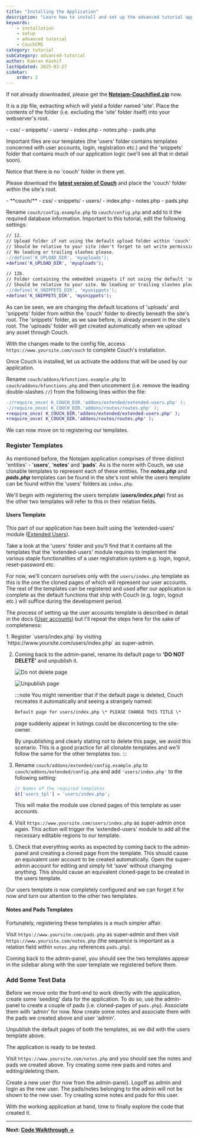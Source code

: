 ---
title: "Installing the Application"
description: "Learn how to install and set up the advanced tutorial application in CouchCMS, including database configuration and initial setup steps."
keywords:
    - installation
    - setup
    - advanced tutorial
    - CouchCMS
category: tutorial
subCategory: advanced-tutorial
author: Kamran Kashif
lastUpdated: 2025-03-27
sidebar:
    order: 2
---


If not already downloaded, please get the [**Notejam-Couchified.zip**](./Notejam-Couchified.zip) now.

It is a zip file, extracting which will yield a folder named 'site'. Place the contents of the folder (i.e. excluding the 'site' folder itself) into your webserver's root.

<FileTree>
- css/
- snippets/
- users/
- index.php
- notes.php
- pads.php
</FileTree>

Important files are our templates (the 'users' folder contains templates concerned with user accounts, login, registration etc.) and the 'snippets' folder that contains much of our application logic (we'll see all that in detail soon).

Notice that there is no 'couch' folder in there yet.

Please download the [**latest version of Couch**](https://www.couchcms.com/products/) and place the 'couch' folder within the site's root.

<FileTree>
- **couch/**
- css/
- snippets/
- users/
- index.php
- notes.php
- pads.php
</FileTree>

Rename `couch/config.example.php` to `couch/config.php` and add to it the required database information. Important to this tutorial, edit the following settings:

```diff lang="php" title="couch/config.php"
// 12.
// Upload folder if not using the default upload folder within 'couch'.
// Should be relative to your site (don't forget to set write permissions on it).
// No leading or trailing slashes please.
-//define('K_UPLOAD_DIR', 'myuploads');
+define('K_UPLOAD_DIR', 'myuploads');

// 12b.
// Folder containing the embedded snippets if not using the default 'snippets' folder within 'couch'.
// Should be relative to your site. No leading or trailing slashes please.
-//define('K_SNIPPETS_DIR', 'mysnippets');
+define('K_SNIPPETS_DIR', 'mysnippets');
```

As can be seen, we are changing the default locations of 'uploads' and 'snippets' folder from within the 'couch' folder to directly beneath the site's root. The 'snippets' folder, as we saw before, is already present in the site's root. The 'uploads' folder will get created automatically when we upload any asset through Couch.

With the changes made to the config file, access `https://www.yoursite.com/couch` to complete Couch's installation.

Once Couch is installed, let us activate the addons that will be used by our application.

Rename `couch/addons/kfunctions.example.php` to `couch/addons/kfunctions.php` and then uncomment (i.e. remove the leading double-slashes `//`) from the following lines within the file:

```diff lang="php" title="couch/addons/kfunctions.php"
-//require_once( K_COUCH_DIR.'addons/extended/extended-users.php' );
-//require_once( K_COUCH_DIR.'addons/routes/routes.php' );
+require_once( K_COUCH_DIR.'addons/extended/extended-users.php' );
+require_once( K_COUCH_DIR.'addons/routes/routes.php' );
```

We can now move on to registering our templates.

### Register Templates

As mentioned before, the Notejam application comprises of three distinct 'entities' - '**users**', '**notes**' and '**pads**'. As is the norm with Couch, we use clonable templates to represent each of these entities. The ***notes.php*** and ***pads.php*** templates can be found in the site's root while the users template can be found within the 'users' folders as `index.php`.

We'll begin with registering the users template (***users/index.php***) first as the other two templates will refer to this in their relation fields.

#### Users Template

This part of our application has been built using the 'extended-users' module ([Extended Users](https://github.com/trendoman/Midware/tree/main/concepts/Extended-Users#extended-users)).

Take a look at the 'users' folder and you'll find that it contains all the templates that the 'extended-users' module requires to implement the various staple functionalities of a user registration system e.g. login, logout, reset-password etc.

For now, we'll concern ourselves only with the `users/index.php` template as this is the one the cloned pages of which will represent our user accounts. The rest of the templates can be registered and used after our application is complete as the default functions that ship with Couch (e.g. login, logout etc.) will suffice during the development period.

The process of setting up the user accounts template is described in detail in the docs ([User accounts](https://github.com/trendoman/Midware/tree/main/concepts/Extended-Users#usersindexphp)) but I'll repeat the steps here for the sake of completeness:

<Steps>
1. Register `users/index.php` by visiting `https://www.yoursite.com/users/index.php` as super-admin.

2. Coming back to the admin-panel, rename its default page to **'DO NOT DELETE'** and unpublish it.

   ![Do not delete page](./img/do-not.png)

   ![Unpublish page](./img/do-not2.png)

   :::note
   You might remember that if the default page is deleted, Couch recreates it automatically and seeing a strangely named:

   ```txt
   Default page for users/index.php \* PLEASE CHANGE THIS TITLE \*
   ```
   page suddenly appear in listings could be disconcerting to the site-owner.

   By unpublishing and clearly stating not to delete this page, we avoid this scenario. This is a good practice for all clonable templates and we'll follow the same for the other templates too.
   :::

3. Rename `couch/addons/extended/config.example.php` to `couch/addons/extended/config.php` and add `'users/index.php'` to the following setting:

   ```php title="couch/addons/extended/config.php"
   // Names of the required templates
   $t['users_tpl'] = 'users/index.php';
   ```

   This will make the module use cloned pages of this template as user accounts.

4. Visit `https://www.yoursite.com/users/index.php` as super-admin once again. This action will trigger the 'extended-users' module to add all the necessary editable regions to our template.

5. Check that everything works as expected by coming back to the admin-panel and creating a cloned page from the template. This should cause an equivalent user account to be created automatically. Open the super-admin account for editing and simply hit 'save' without changing anything. This should cause an equivalent cloned-page to be created in the users template.
</Steps>

Our users template is now completely configured and we can forget it for now and turn our attention to the other two templates.

#### Notes and Pads Templates

Fortunately, registering these templates is a much simpler affair.

Visit `https://www.yoursite.com/pads.php` as super-admin and then visit `https://www.yoursite.com/notes.php` (the sequence is important as a relation field within `notes.php` references `pads.php`).

Coming back to the admin-panel, you should see the two templates appear in the sidebar along with the user template we registered before them.

### Add Some Test Data

Before we move onto the front-end to work directly with the application, create some 'seeding' data for the application. To do so, use the admin-panel to create a couple of pads (i.e. cloned-pages of `pads.php`). Associate them with 'admin' for now. Now create some notes and associate them with the pads we created above and user 'admin'.

Unpublish the default pages of both the templates, as we did with the users template above.

The application is ready to be tested.

Visit `https://www.yoursite.com/notes.php` and you should see the notes and pads we created above. Try creating some new pads and notes and editing/deleting them.

Create a new user (for now from the admin-panel). Logoff as admin and login as the new user. The pads/notes belonging to the admin will not be shown to the new user. Try creating some notes and pads for this user.

With the working application at hand, time to finally explore the code that created it.

---

**Next: [Code Walkthrough →](./03-code-walkthrough)**
